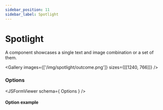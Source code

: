 ```yaml
---
sidebar_position: 11
sidebar_label: Spotlight
---
```



# Spotlight

A component showcases a single text and image combination or a set of them.

<Gallery images={['/img/spotlight/outcome.png']} sizes={[[1240, 766]]} />

### Options
<JSFormViewer schema={ Options } />

#### Option example
```json

```